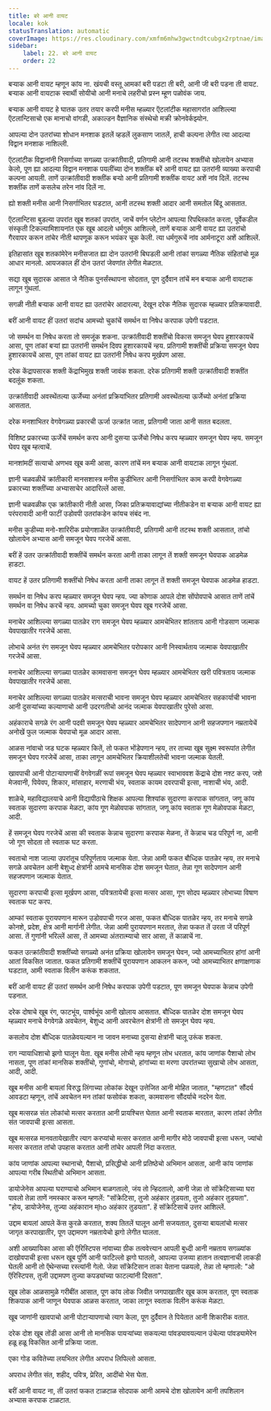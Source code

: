 ```yaml
---
title: बरे आनी वायट
locale: kok
statusTranslation: automatic
coverImage: https://res.cloudinary.com/xmfm6mhw3gwctndtcubgx2rptnae/image/upload/v1740337243/small_cover_educacion_fundamental_a051170f1c.webp
sidebar:
    label: 22. बरे आनी वायट
    order: 22
---
```

बऱ्याक आनी वायट म्हणून कांय ना. खंयची वस्तू आमकां बरी पडटा ती बरी, आनी जी बरी पडना ती वायट. बऱ्याक आनी वायटाक स्वार्थी सोयीचो आनी मनाचे लहरीचो प्रस्न म्हूण पळोवंक जाय.

बऱ्याक आनी वायट हे घातक उतर तयार करपी मनीस म्हळ्यार ऍटलांटीक महासागरांत आशिल्ल्या ऍटलान्टिसाचो एक मानाचो वांगडी, अकाल्डन वैज्ञानिक संस्थेचो मक्री क्रोनवेर्कझ्योन.

आपल्या दोन उतरांच्या शोधान मनशाक इतलें व्हडलें लुकसाण जातलें, हाची कल्पना लेगीत त्या आदल्या विद्वान मनशाक नाशिल्ली.

ऍटलांटीक विद्वानांनी निसर्गाच्या सगळ्या उत्क्रांतीवादी, प्रतिगामी आनी तटस्थ शक्तींचो खोलायेन अभ्यास केलो, पूण ह्या आदल्या विद्वान मनशाक पयलींच्या दोन शक्तींक बरें आनी वायट ह्या उतरांनी व्याख्या करपाची कल्पना आयली. ताणें उत्क्रांतीवादी शक्तींक बऱ्यो आनी प्रतिगामी शक्तींक वायट अशें नांव दिलें. तटस्थ शक्तींक ताणें कसलेच तरेन नांव दिलें ना.

ह्यो शक्ती मनीस आनी निसर्गाभितर घडटात, आनी तटस्थ शक्ती आदार आनी समतोल बिंदू आसतात.

ऍटलान्टिसा बुडल्या उपरांत खूब शतकां उपरांत, जाचें वर्णन प्लेटोन आपल्या रिपब्लिकांत करता, पूर्वेकडील संस्कृती टिकल्यामिशायनांत एक खूब आदलो धर्मगुरू आशिल्लो, ताणें बऱ्याक आनी वायट ह्या उतरांचो गैरवापर करून तांचेर नीती थापणूक करून भयंकर चूक केली. त्या धर्मगुरूचें नांव आर्मनाटूरा अशें आशिल्लें.

इतिहासांत खूब शतकांमेरेन मनीसजात ह्या दोन उतरांनी बिघडली आनी तांकां सगळ्या नैतिक संहितांचो मूळ आधार मानलो. आयजकाल हीं दोन उतरां जेवणांत लेगीत मेळटात.

सद्या खूब सुदारक आसात जे नैतिक पुनर्संस्थापना सोदतात, पूण दुर्दैवान तांचें मन बऱ्याक आनी वायटाक लागून गुंथलां.

सगळी नीती बऱ्याक आनी वायट ह्या उतरांचेर आदारल्या, देखून दरेक नैतिक सुदारक म्हळ्यार प्रतिक्रयावादी.

बरीं आनी वायट हीं उतरां सदांच आमच्यो चुकांचें समर्थन वा निषेध करपाक उपेगी पडटात.

जो समर्थन वा निषेध करता तो समजूंक शकना. उत्क्रांतीवादी शक्तींचो विकास समजून घेवप हुशारकायचें आसा, पूण तांकां बऱ्यां ह्या उतरांनी समर्थन दिवप हुशारकायचें न्हय. प्रतिगामी शक्तींची प्रक्रिया समजून घेवप हुशारकायचें आसा, पूण तांकां वायट ह्या उतरांनी निषेध करप मूर्खपण आसा.

दरेक केंद्रापसारक शक्ती केंद्राभिमुख शक्ती जावंक शकता. दरेक प्रतिगामी शक्ती उत्क्रांतीवादी शक्तींत बदलूंक शकता.

उत्क्रांतीवादी अवस्थेंतल्या ऊर्जेच्या अनंतां प्रक्रियांभितर प्रतिगामी अवस्थेंतल्या ऊर्जेच्यो अनंतां प्रक्रिया आसतात.

दरेक मनशाभितर वेगवेगळ्या प्रकारची ऊर्जा उत्क्रांत जाता, प्रतिगामी जाता आनी सतत बदलता.

विशिष्ट प्रकारच्या ऊर्जेचें समर्थन करप आनी दुसऱ्या ऊर्जेचो निषेध करप म्हळ्यार समजून घेवप न्हय. समजून घेवप खूब म्हत्वाचें.

मानशांमदीं सत्याचो अणभव खूब कमी आसा, कारण तांचें मन बऱ्याक आनी वायटाक लागून गुंथलां.

ज्ञानी चळवळीचें क्रांतीकारी मानसशास्त्र मनीस कुडीभितर आनी निसर्गाभितर काम करपी वेगवेगळ्या प्रकारच्या शक्तींच्या अभ्यासाचेर आदारिल्लें आसा.

ज्ञानी चळवळीक एक क्रांतीकारी नीती आसा, जिका प्रतिक्रयावाद्यांच्या नीतीकडेन वा बऱ्याक आनी वायट ह्या परंपरावादी आनी फाटीं उडोवपी उतरांकडेन कांयच संबंद ना.

मनीस कुडीच्या मनो-शारिरीक प्रयोगशाळेंत उत्क्रांतीवादी, प्रतिगामी आनी तटस्थ शक्ती आसतात, तांचो खोलायेन अभ्यास आनी समजून घेवप गरजेचें आसा.

बरीं हें उतर उत्क्रांतीवादी शक्तींचें समर्थन करता आनी ताका लागून तें शक्ती समजून घेवपाक आडमेळ हाडटा.

वायट हें उतर प्रतिगामी शक्तींचो निषेध करता आनी ताका लागून तें शक्ती समजून घेवपाक आडमेळ हाडटा.

समर्थन वा निषेध करप म्हळ्यार समजून घेवप न्हय. ज्या कोणाक आपले दोश सोंपोवपाचे आसात ताणें तांचें समर्थन वा निषेध करचें न्हय. आमच्यो चुका समजून घेवप खूब गरजेचें आसा.

मनाचेर आशिल्ल्या सगळ्या पातळेर राग समजून घेवप म्हळ्यार आमचेभितर शांतताय आनी गोडसाण जल्माक येवपाखातीर गरजेचें आसा.

लोभाचे अनंत रंग समजून घेवप म्हळ्यार आमचेभितर परोपकार आनी निस्वार्थताय जल्माक येवपाखातीर गरजेचें आसा.

मनाचेर आशिल्ल्या सगळ्या पातळेर कामवासना समजून घेवप म्हळ्यार आमचेभितर खरी पवित्रताय जल्माक येवपाखातीर गरजेचें आसा.

मनाचेर आशिल्ल्या सगळ्या पातळेर मत्सराची भावना समजून घेवप म्हळ्यार आमचेभितर सहकार्याची भावना आनी दुसऱ्यांच्या कल्याणाचो आनी उदरगतीचो आनंद जल्माक येवपाखातीर पुरेसो आसा.

अहंकाराचे सगळे रंग आनी पदवी समजून घेवप म्हळ्यार आमचेभितर सादेपणान आनी सहजपणान नम्रतायेचें अनोखें फुल जल्माक येवपाचो मूळ आदार आसा.

आळस नांवाचो जड घटक म्हळ्यार कितें, तो फकत भोंडेपणान न्हय, तर ताच्या खूब सूक्ष्म स्वरूपांत लेगीत समजून घेवप गरजेचें आसा, ताका लागून आमचेभितर क्रियाशीलतेची भावना जल्माक येतली.

खावपाची आनी पोटाऱ्यापणाचीं वेगवेगळीं रूपां समजून घेवप म्हळ्यार स्वाभाववश केंद्राचे दोश नश्ट करप, जशे मेजवानी, पियेवप, शिकार, मांसाहार, मरणाची भंय, स्वताक कायम दवरपाची इत्सा, नाशाची भंय, आदी.

शाळेचे, महाविद्यालयाचे आनी विद्यापीठाचे शिक्षक आपल्या शिश्यांक सुदारणा करपाक सांगतात, जणू कांय स्वताक सुदारणा करपाक मेळटा, कांय गूण मेळोवपाक सांगतात, जणू कांय स्वताक गूण मेळोवपाक मेळटा, आदी.

हें समजून घेवप गरजेचें आसा की स्वताक केन्नाच सुदारणा करपाक मेळना, तें केन्नाच चड परिपूर्ण ना, आनी जो गूण सोदता तो स्वताक घट करता.

स्वताचो नाश जाल्या उपरांतूच परिपूर्णताय जल्माक येता. जेन्ना आमी फकत बौध्दिक पातळेर न्हय, तर मनाचे सगळे अवचेतन आनी बेशुध्द क्षेत्रांनी आमचे मानसिक दोश समजून घेतात, तेन्ना गूण सादेपणान आनी सहजपणान जल्माक येतात.

सुदारणा करपाची इत्सा मूर्खपण आसा, पवित्रतायेची इत्सा मत्सर आसा, गूण सोदप म्हळ्यार लोभाच्या विषाण स्वताक घट करप.

आम्कां स्वताक पुरायपणान मारून उडोवपाची गरज आसा, फकत बौध्दिक पातळेर न्हय, तर मनाचे सगळे कोनशे, प्रदेश, क्षेत्र आनी मार्गानी लेगीत. जेन्ना आमी पुरायपणान मरतात, तेन्ना फकत तें उरता जें परिपूर्ण आसा. तें गुणांनी भरिल्लें आसा, तें आमच्या अंतरात्म्याचो सार आसा, तें काळाचें ना.

फकत उत्क्रांतीवादी शक्तींच्यो सगळ्यो अनंत प्रक्रिया खोलायेन समजून घेवन, ज्यो आमच्याभितर हांगां आनी आतां विकसित जातात. फकत प्रतिगामी शक्तींचें पुरायपणान आकलन करून, ज्यो आमच्याभितर क्षणाक्षणाक घडटात, आमी स्वताक विलीन करूंक शकतात.

बरीं आनी वायट हीं उतरां समर्थन आनी निषेध करपाक उपेगी पडटात, पूण समजून घेवपाक केन्नाच उपेगी पडनात.

दरेक दोषाचे खूब रंग, फाटभूंय, पार्श्वभूंय आनी खोलाय आसतात. बौध्दिक पातळेर दोश समजून घेवप म्हळ्यार मनाचे वेगवेगळे अवचेतन, बेशुध्द आनी अवरचेतन क्षेत्रांनी तो समजून घेवप न्हय.

कसलोय दोश बौध्दिक पातळेवयल्यान ना जावन मनाच्या दुसऱ्या क्षेत्रांनी चालू उरूंक शकता.

राग न्यायाधिशाचो झगो घालून येता. खूब मनीस लोभी न्हय म्हणून लोभ धरतात, कांय जाणांक पैशाचो लोभ नासता, पूण तांकां मानसिक शक्तींचो, गुणांचो, मोगाचो, हांगांच्या वा मरणा उपरांतच्या सुखाचो लोभ आसता, आदी, आदी.

खूब मनीस आनी बायलां विरुद्ध लिंगाच्या लोकांक देखून उत्तेजित आनी मोहित जातात, "म्हणटात" सौंदर्य आवडटा म्हणून, तांचें अवचेतन मन तांकां फसोवंक शकता, कामवासना सौंदर्याचे नदरेन येता.

खूब मत्सरळ संत लोकांचो मत्सर करतात आनी प्रायश्चित्त घेतात आनी स्वताक मारतात, कारण तांकां लेगीत संत जावपाची इत्सा आसता.

खूब मत्सरळ मानवतायेखातीर त्याग करप्यांचो मत्सर करतात आनी मागीर मोठे जावपाची इत्सा धरून, ज्यांचो मत्सर करतात तांचो उपहास करतात आनी तांचेर आपली निंदा करतात.

कांय जाणांक आपल्या स्थानाचो, पैशाचो, प्रसिद्धीचो आनी प्रतिष्ठेचो अभिमान आसता, आनी कांय जाणांक आपल्या गरीब स्थितीचो अभिमान आसता.

डायोजेनेस आपल्या घराण्याचो अभिमान बाळगतालो, जंय तो न्हिदतालो, आनी जेन्ना तो सॉक्रेटिसाच्या घरा पावलो तेन्ना ताणें नमस्कार करून म्हणलें: "सॉक्रेटिसा, तुजो अहंकार तुडयता, तुजो अहंकार तुडयता". "होय, डायोजेनेस, तुज्या अहंकारान म्ho अहंकार तुडयता". हें सॉक्रेटिसाचें उत्तर आशिल्लें.

उद्दाम बायलां आपले केंस कुरळे करतात, शक्य तितलें घालून आनी सजयतात, दुसऱ्या बायलांचो मत्सर जागृत करपाखातीर, पूण उद्दामपण नम्रतायेचो झगो लेगीत घालता.

अशी आख्यायिका आसा की ऍरिस्टिपस नांवाच्या ग्रीक तत्ववेत्त्यान आपली बुध्दी आनी नम्रताय सगळ्यांक दाखोवपाची इत्सा धरून खूब पुर्णि आनी फाटिल्लो झगो घातलो, आपल्या उजव्या हातान तत्वज्ञानाची लाकडी घेतली आनी तो ऍथेन्सच्या रस्त्यांनी गेलो. जेन्ना सॉक्रेटिसान ताका येताना पळयलो, तेन्ना तो म्हणालो: "ओ ऍरिस्टिपस, तुजी उद्दामपण तुज्या कपड्यांच्या फाटल्यांनी दिसता".

खूब लोक आळसामुळे गरीबींत आसात, पूण कांय लोक जिवीत जगपाखातीर खूब काम करतात, पूण स्वताक शिकपाक आनी जाणून घेवपाक आळस करतात, जाका लागून स्वताक विलीन करूंक मेळटा.

खूब जाणांनी खावपाचो आनी पोटाऱ्यापणाचो त्याग केला, पूण दुर्दैवान ते पियेतात आनी शिकारीक वतात.

दरेक दोश खूब तोंडी आसा आनी तो मानसिक पायऱ्यांच्या सकयल्या पांवड्यावयल्यान उंचेल्या पांवड्यामेरेन हळू हळू विकसित आनी प्रक्रिया जाता.

एका गोड कवितेच्या लयभितर लेगीत अपराध लिपिल्लो आसता.

अपराध लेगीत संत, शहीद, पवित्र, प्रेरित, आदींचो भेस घेता.

बरीं आनी वायट ना, तीं उतरां फकत टाळटाळ सोदपाक आनी आमचे दोश खोलायेन आनी तपशिलान अभ्यास करपाक टाळटात.
